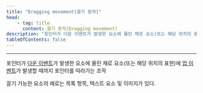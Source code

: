 ```yaml
---
title: "Dragging movement[끌기 동작]"
head:
    - tag: title
      content: 끌기 동작(Dragging movement)
description: "포인터가 다운 이벤트가 발생한 요소에 물린 채로 요소(또는 해당 위치의 표현)에 업 이벤트가 발생할 때까지 포인터를 따라가는 조작"
tableOfContents: false
---
```


<Badge text="WCAG2" variant="note" size="large" /> <Badge text="신규" variant="success" size="large" />
* * *
포인터가 [다운 이벤트](../down-event "포인터의 트리거 자극이 눌렸을 때 발생하는 플랫폼 이벤트")가 발생한 요소에 물린 채로 요소(또는 해당 위치의 표현)에 [업 이벤트](../up-event "포인터의 트리거 자극이 해제될 때 발생하는 플랫폼 이벤트")가 발생할 때까지 포인터를 따라가는 조작

<Aside title="참고">
끌기 가능한 요소의 예로는 목록 항목, 텍스트 요소 및 이미지가 있다.
</Aside>
